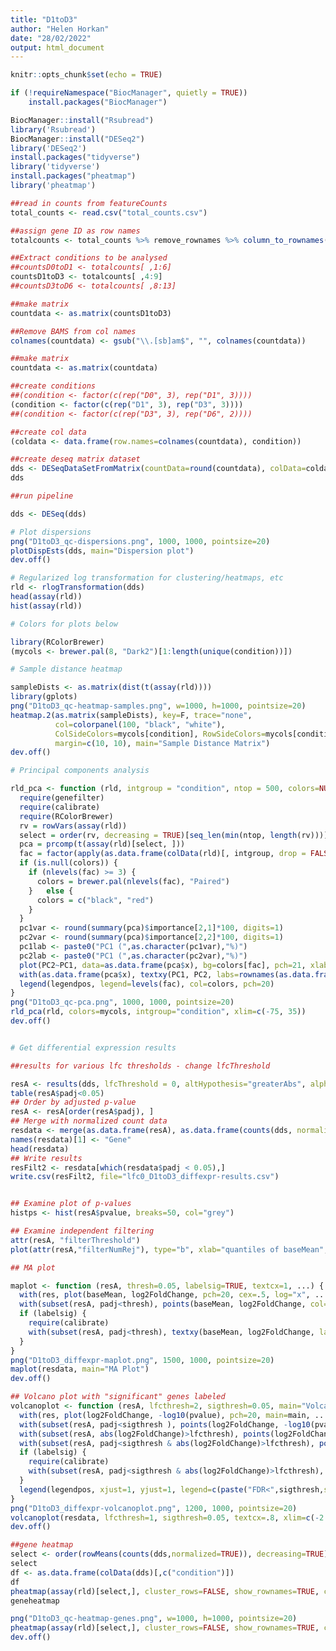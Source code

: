 ```yaml
---
title: "D1toD3"
author: "Helen Horkan"
date: "28/02/2022"
output: html_document
---
```


```r
knitr::opts_chunk$set(echo = TRUE)
```


```r

if (!requireNamespace("BiocManager", quietly = TRUE))
    install.packages("BiocManager")

BiocManager::install("Rsubread")
library('Rsubread')
BiocManager::install("DESeq2")
library('DESeq2') 
install.packages("tidyverse")
library('tidyverse')
install.packages("pheatmap")
library('pheatmap')
```

```r

##read in counts from featureCounts
total_counts <- read.csv("total_counts.csv")

##assign gene ID as row names
totalcounts <- total_counts %>% remove_rownames %>% column_to_rownames(var="Gene_ID")

##Extract conditions to be analysed
##countsD0toD1 <- totalcounts[ ,1:6]
countsD1toD3 <- totalcounts[ ,4:9]
##countsD3toD6 <- totalcounts[ ,8:13]

##make matrix
countdata <- as.matrix(countsD1toD3)

##Remove BAMS from col names
colnames(countdata) <- gsub("\\.[sb]am$", "", colnames(countdata))

##make matrix
countdata <- as.matrix(countdata)

##create conditions
##(condition <- factor(c(rep("D0", 3), rep("D1", 3))))
(condition <- factor(c(rep("D1", 3), rep("D3", 3))))
##(condition <- factor(c(rep("D3", 3), rep("D6", 2))))

##create col data
(coldata <- data.frame(row.names=colnames(countdata), condition))

##create deseq matrix dataset
dds <- DESeqDataSetFromMatrix(countData=round(countdata), colData=coldata, design=~condition)
dds

##run pipeline

dds <- DESeq(dds)

# Plot dispersions
png("D1toD3_qc-dispersions.png", 1000, 1000, pointsize=20)
plotDispEsts(dds, main="Dispersion plot")
dev.off()

# Regularized log transformation for clustering/heatmaps, etc
rld <- rlogTransformation(dds)
head(assay(rld))
hist(assay(rld))

# Colors for plots below

library(RColorBrewer)
(mycols <- brewer.pal(8, "Dark2")[1:length(unique(condition))])

# Sample distance heatmap

sampleDists <- as.matrix(dist(t(assay(rld))))
library(gplots)
png("D1toD3_qc-heatmap-samples.png", w=1000, h=1000, pointsize=20)
heatmap.2(as.matrix(sampleDists), key=F, trace="none",
          col=colorpanel(100, "black", "white"),
          ColSideColors=mycols[condition], RowSideColors=mycols[condition],
          margin=c(10, 10), main="Sample Distance Matrix")
dev.off()

# Principal components analysis

rld_pca <- function (rld, intgroup = "condition", ntop = 500, colors=NULL, legendpos="bottomleft", main="PCA Biplot", textcx=1, ...) {
  require(genefilter)
  require(calibrate)
  require(RColorBrewer)
  rv = rowVars(assay(rld))
  select = order(rv, decreasing = TRUE)[seq_len(min(ntop, length(rv)))]
  pca = prcomp(t(assay(rld)[select, ]))
  fac = factor(apply(as.data.frame(colData(rld)[, intgroup, drop = FALSE]), 1, paste, collapse = " : "))
  if (is.null(colors)) {
    if (nlevels(fac) >= 3) {
      colors = brewer.pal(nlevels(fac), "Paired")
    }   else {
      colors = c("black", "red")
    }
  }
  pc1var <- round(summary(pca)$importance[2,1]*100, digits=1)
  pc2var <- round(summary(pca)$importance[2,2]*100, digits=1)
  pc1lab <- paste0("PC1 (",as.character(pc1var),"%)")
  pc2lab <- paste0("PC1 (",as.character(pc2var),"%)")
  plot(PC2~PC1, data=as.data.frame(pca$x), bg=colors[fac], pch=21, xlab=pc1lab, ylab=pc2lab, main=main, ...)
  with(as.data.frame(pca$x), textxy(PC1, PC2, labs=rownames(as.data.frame(pca$x)), cex=textcx))
  legend(legendpos, legend=levels(fac), col=colors, pch=20)
}
png("D1toD3_qc-pca.png", 1000, 1000, pointsize=20)
rld_pca(rld, colors=mycols, intgroup="condition", xlim=c(-75, 35))
dev.off()


# Get differential expression results

##results for various lfc thresholds - change lfcThreshold

resA <- results(dds, lfcThreshold = 0, altHypothesis="greaterAbs", alpha = 0.05)
table(resA$padj<0.05)
## Order by adjusted p-value
resA <- resA[order(resA$padj), ]
## Merge with normalized count data
resdata <- merge(as.data.frame(resA), as.data.frame(counts(dds, normalized=TRUE)), by="row.names", sort=FALSE)
names(resdata)[1] <- "Gene"
head(resdata)
## Write results
resFilt2 <- resdata[which(resdata$padj < 0.05),]
write.csv(resFilt2, file="lfc0_D1toD3_diffexpr-results.csv")


## Examine plot of p-values
histps <- hist(resA$pvalue, breaks=50, col="grey")

## Examine independent filtering
attr(resA, "filterThreshold")
plot(attr(resA,"filterNumRej"), type="b", xlab="quantiles of baseMean", ylab="number of rejections")

## MA plot

maplot <- function (resA, thresh=0.05, labelsig=TRUE, textcx=1, ...) {
  with(res, plot(baseMean, log2FoldChange, pch=20, cex=.5, log="x", ...))
  with(subset(resA, padj<thresh), points(baseMean, log2FoldChange, col="red", pch=20, cex=1.5))
  if (labelsig) {
    require(calibrate)
    with(subset(resA, padj<thresh), textxy(baseMean, log2FoldChange, labs=Gene, cex=textcx, col=2))
  }
}
png("D1toD3_diffexpr-maplot.png", 1500, 1000, pointsize=20)
maplot(resdata, main="MA Plot")
dev.off()

## Volcano plot with "significant" genes labeled
volcanoplot <- function (resA, lfcthresh=2, sigthresh=0.05, main="Volcano Plot", legendpos="bottomright", labelsig=TRUE, textcx=1, ...) {
  with(res, plot(log2FoldChange, -log10(pvalue), pch=20, main=main, ...))
  with(subset(resA, padj<sigthresh ), points(log2FoldChange, -log10(pvalue), pch=20, col="red", ...))
  with(subset(resA, abs(log2FoldChange)>lfcthresh), points(log2FoldChange, -log10(pvalue), pch=20, col="orange", ...))
  with(subset(resA, padj<sigthresh & abs(log2FoldChange)>lfcthresh), points(log2FoldChange, -log10(pvalue), pch=20, col="green", ...))
  if (labelsig) {
    require(calibrate)
    with(subset(resA, padj<sigthresh & abs(log2FoldChange)>lfcthresh), textxy(log2FoldChange, -log10(pvalue), labs=Gene, cex=textcx, ...))
  }
  legend(legendpos, xjust=1, yjust=1, legend=c(paste("FDR<",sigthresh,sep=""), paste("|LogFC|>",lfcthresh,sep=""), "both"), pch=20, col=c("red","orange","green"))
}
png("D1toD3_diffexpr-volcanoplot.png", 1200, 1000, pointsize=20)
volcanoplot(resdata, lfcthresh=1, sigthresh=0.05, textcx=.8, xlim=c(-2.3, 2))
dev.off()

##gene heatmap
select <- order(rowMeans(counts(dds,normalized=TRUE)), decreasing=TRUE)[1:50]
select
df <- as.data.frame(colData(dds)[,c("condition")])
df
pheatmap(assay(rld)[select,], cluster_rows=FALSE, show_rownames=TRUE, cluster_cols=FALSE)
geneheatmap

png("D1toD3_qc-heatmap-genes.png", w=1000, h=1000, pointsize=20)
pheatmap(assay(rld)[select,], cluster_rows=FALSE, show_rownames=TRUE, cluster_cols=FALSE)
dev.off()

```

